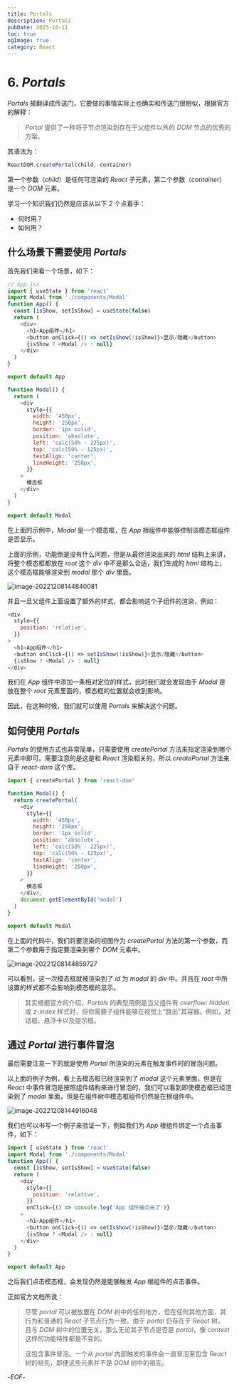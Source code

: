 ```yaml
---
title: Portals
description: Portals
pubDate: 2025-10-11
toc: true
ogImage: true
category: React
---
```


# 6. _Portals_

_Portals_ 被翻译成传送门，它要做的事情实际上也确实和传送门很相似，根据官方的解释：

> _Portal_ 提供了一种将子节点渲染到存在于父组件以外的 _DOM_ 节点的优秀的方案。

其语法为：

```js
ReactDOM.createPortal(child, container)
```

第一个参数（_child_）是任何可渲染的 _React_ 子元素，第二个参数（_container_）是一个 _DOM_ 元素。

学习一个知识我们仍然是应该从以下 _2_ 个点着手：

- 何时用？
- 如何用？

## 什么场景下需要使用 _Portals_

首先我们来看一个场景，如下：

```js
// App.jsx
import { useState } from 'react'
import Modal from './components/Modal'
function App() {
  const [isShow, setIsShow] = useState(false)
  return (
    <div>
      <h1>App组件</h1>
      <button onClick={() => setIsShow(!isShow)}>显示/隐藏</button>
      {isShow ? <Modal /> : null}
    </div>
  )
}

export default App
```

```js
function Modal() {
  return (
    <div
      style={{
        width: '450px',
        height: '250px',
        border: '1px solid',
        position: 'absolute',
        left: 'calc(50% - 225px)',
        top: 'calc(50% - 125px)',
        textAlign: 'center',
        lineHeight: '250px',
      }}
    >
      模态框
    </div>
  )
}

export default Modal
```

在上面的示例中，_Modal_ 是一个模态框，在 _App_ 根组件中能够控制该模态框组件是否显示。

上面的示例，功能倒是没有什么问题，但是从最终渲染出来的 _html_ 结构上来讲，将整个模态框都放在 _root_ 这个 _div_ 中不是那么合适，我们生成的 _html_ 结构上，这个模态框能够渲染到 _modal_ 那个 _div_ 里面。

![image-20221208144840081](https://xiejie-typora.oss-cn-chengdu.aliyuncs.com/2022-12-08-064840.png)

并且一旦父组件上面设置了额外的样式，都会影响这个子组件的渲染，例如：

```js
<div
  style={{
    position: 'relative',
  }}
>
  <h1>App组件</h1>
  <button onClick={() => setIsShow(!isShow)}>显示/隐藏</button>
  {isShow ? <Modal /> : null}
</div>
```

我们在 _App_ 组件中添加一条相对定位的样式，此时我们就会发现由于 _Modal_ 是放在整个 _root_ 元素里面的，模态框的位置就会收到影响。

因此，在这种时候，我们就可以使用 _Portals_ 来解决这个问题。

## 如何使用 _Portals_

_Portals_ 的使用方式也非常简单，只需要使用 _createPortal_ 方法来指定渲染到哪个元素中即可。需要注意的是这是和 _React_ 渲染相关的，所以 _createPortal_ 方法来自于 _react-dom_ 这个库。

```js
import { createPortal } from 'react-dom'

function Modal() {
  return createPortal(
    <div
      style={{
        width: '450px',
        height: '250px',
        border: '1px solid',
        position: 'absolute',
        left: 'calc(50% - 225px)',
        top: 'calc(50% - 125px)',
        textAlign: 'center',
        lineHeight: '250px',
      }}
    >
      模态框
    </div>,
    document.getElementById('modal')
  )
}

export default Modal
```

在上面的代码中，我们将要渲染的视图作为 _createPortal_ 方法的第一个参数，而第二个参数用于指定要渲染到哪个 _DOM_ 元素中。

![image-20221208144859727](https://xiejie-typora.oss-cn-chengdu.aliyuncs.com/2022-12-08-064859.png)

可以看到，这一次模态框就被渲染到了 _id_ 为 _modal_ 的 _div_ 中。并且在 _root_ 中所设置的样式都不会影响到模态框的显示。

> 其实根据官方的介绍，_Portals_ 的典型用例是当父组件有 _overflow: hidden_ 或 _z-index_ 样式时，但你需要子组件能够在视觉上“跳出”其容器。例如，对话框、悬浮卡以及提示框。

## 通过 _Portal_ 进行事件冒泡

最后需要注意一下的就是使用 _Portal_ 所渲染的元素在触发事件时的冒泡问题。

以上面的例子为例，看上去模态框已经渲染到了 _modal_ 这个元素里面，但是在 _React_ 中事件冒泡是按照组件结构来进行冒泡的，我们可以看到即使模态框已经渲染到了 _modal_ 里面，但是在组件树中模态框组件仍然是在根组件中。

![image-20221208144916048](https://xiejie-typora.oss-cn-chengdu.aliyuncs.com/2022-12-08-064916.png)

我们也可以书写一个例子来验证一下，例如我们为 _App_ 根组件绑定一个点击事件，如下：

```js
import { useState } from 'react'
import Modal from './components/Modal'
function App() {
  const [isShow, setIsShow] = useState(false)
  return (
    <div
      style={{
        position: 'relative',
      }}
      onClick={() => console.log('App 组件被点击了')}
    >
      <h1>App组件</h1>
      <button onClick={() => setIsShow(!isShow)}>显示/隐藏</button>
      {isShow ? <Modal /> : null}
    </div>
  )
}

export default App
```

之后我们点击模态框，会发现仍然是能够触发 _App_ 根组件的点击事件。

正如官方文档所说：

> 尽管 _portal_ 可以被放置在 _DOM_ 树中的任何地方，但在任何其他方面，其行为和普通的 _React_ 子节点行为一致。由于 _portal_ 仍存在于 _React_ 树， 且与 _DOM_ 树中的位置无关，那么无论其子节点是否是 _portal_，像 _context_ 这样的功能特性都是不变的。
>
> 这包含事件冒泡。一个从 _portal_ 内部触发的事件会一直冒泡至包含 _React_ 树的祖先，即便这些元素并不是 _DOM_ 树中的祖先。

-_EOF_-
